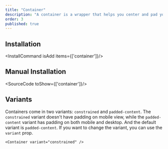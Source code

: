 ```yaml
---
title: "Container"
description: "A container is a wrapper that helps you center and pad your content, and it's great for laying out your page."
order: 3
published: true
---
```


## Installation
<InstallCommand isAdd items={['container']}/>

## Manual Installation
<SourceCode toShow={['container']}/>

## Variants
Containers come in two variants: `constrained` and `padded-content`. The `constrained` variant doesn't have padding on mobile view, while the `padded-content` variant has padding on both mobile and desktop. And the default variant is `padded-content`. If you want to change the variant, you can use the `variant` prop.
```
<Container variant="constrained" />
```
